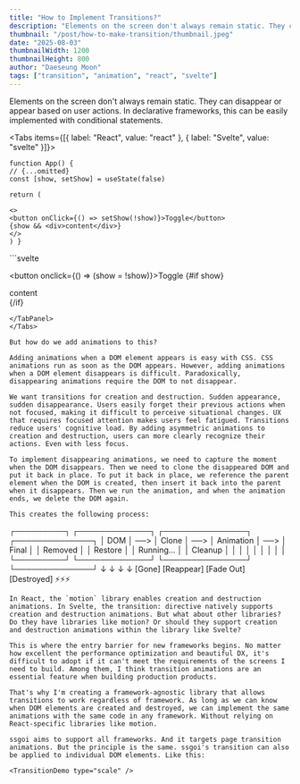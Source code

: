 ```yaml
---
title: "How to Implement Transitions?"
description: "Elements on the screen don't always remain static. They can disappear or appear based on user actions. However, adding animations isn't easy."
thumbnail: "/post/how-to-make-transition/thumbnail.jpeg"
date: "2025-08-03"
thumbnailWidth: 1200
thumbnailHeight: 800
author: "Daeseung Moon"
tags: ["transition", "animation", "react", "svelte"]
---
```


Elements on the screen don't always remain static. They can disappear or appear based on user actions.
In declarative frameworks, this can be easily implemented with conditional statements.

<Tabs items={[{ label: "React", value: "react" }, { label: "Svelte", value: "svelte" }]}>
  <TabPanel value="react">
  ```tsx
  function App() {
  // {...omitted}
  const [show, setShow] = useState(false)

return (

<>
  <button onClick={() => setShow(!show)}>Toggle</button>
  {show && <div>content</div>}
</>
) }

```
</TabPanel>
<TabPanel value="svelte">
  ```svelte
  <script>
    let show = false;
  </script>

  <button onclick={() => (show = !show)}>Toggle</button>
  {#if show}
    <div>content</div>
  {/if}
  ```
</TabPanel>
</Tabs>

But how do we add animations to this?

Adding animations when a DOM element appears is easy with CSS. CSS animations run as soon as the DOM appears. However, adding animations when a DOM element disappears is difficult. Paradoxically, disappearing animations require the DOM to not disappear.

We want transitions for creation and destruction. Sudden appearance, sudden disappearance. Users easily forget their previous actions when not focused, making it difficult to perceive situational changes. UX that requires focused attention makes users feel fatigued. Transitions reduce users' cognitive load. By adding asymmetric animations to creation and destruction, users can more clearly recognize their actions. Even with less focus.

To implement disappearing animations, we need to capture the moment when the DOM disappears. Then we need to clone the disappeared DOM and put it back in place. To put it back in place, we reference the parent element when the DOM is created, then insert it back into the parent when it disappears. Then we run the animation, and when the animation ends, we delete the DOM again.

This creates the following process:

```
┌─────────┐     ┌─────────────┐     ┌───────────────┐     ┌──────────────┐
│   DOM   │ ──> │    Clone    │ ──> │   Animation   │ ──> │    Final     │
│ Removed │     │   Restore   │     │   Running...  │     │   Cleanup    │
│         │     │             │     │               │     │              │
└─────────┘     └─────────────┘     └───────────────┘     └──────────────┘
     ↓                 ↓                     ↓                    ↓
  [Gone]         [Reappear]          [Fade Out]          [Destroyed]
                                        ⚡⚡⚡
```
In React, the `motion` library enables creation and destruction animations. In Svelte, the transition: directive natively supports creation and destruction animations. But what about other libraries? Do they have libraries like motion? Or should they support creation and destruction animations within the library like Svelte?

This is where the entry barrier for new frameworks begins. No matter how excellent the performance optimization and beautiful DX, it's difficult to adopt if it can't meet the requirements of the screens I need to build. Among them, I think transition animations are an essential feature when building production products.

That's why I'm creating a framework-agnostic library that allows transitions to work regardless of framework. As long as we can know when DOM elements are created and destroyed, we can implement the same animations with the same code in any framework. Without relying on React-specific libraries like motion.

ssgoi aims to support all frameworks. And it targets page transition animations. But the principle is the same. ssgoi's transition can also be applied to individual DOM elements. Like this:

<TransitionDemo type="scale" />
```